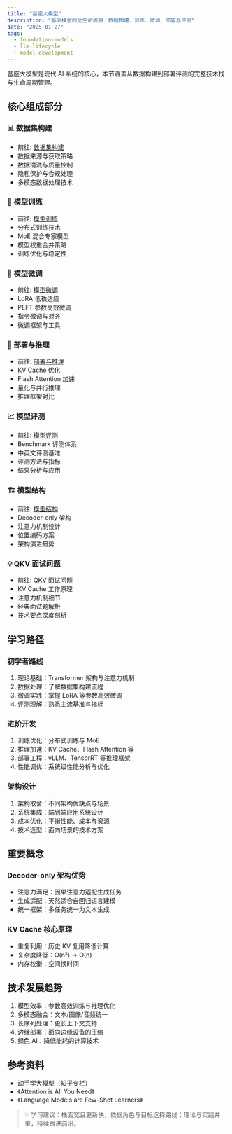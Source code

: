 ```yaml
---
title: "基座大模型"
description: "基础模型的全生命周期：数据构建、训练、微调、部署与评测"
date: "2025-01-27"
tags:
  - foundation-models
  - llm-lifecycle
  - model-development
---
```


基座大模型是现代 AI 系统的核心，本节涵盖从数据构建到部署评测的完整技术栈与生命周期管理。

## 核心组成部分

### 📊 数据集构建

- 前往: [数据集构建](./datasets/)
- 数据来源与获取策略
- 数据清洗与质量控制
- 隐私保护与合规处理
- 多模态数据处理技术

### 🔧 模型训练

- 前往: [模型训练](./training/)
- 分布式训练技术
- MoE 混合专家模型
- 模型权重合并策略
- 训练优化与稳定性

### 🎯 模型微调

- 前往: [模型微调](./finetune/)
- LoRA 低秩适应
- PEFT 参数高效微调
- 指令微调与对齐
- 微调框架与工具

### 🚀 部署与推理

- 前往: [部署与推理](./deploy-infer/)
- KV Cache 优化
- Flash Attention 加速
- 量化与并行推理
- 推理框架对比

### 📈 模型评测

- 前往: [模型评测](./evaluation/)
- Benchmark 评测体系
- 中英文评测基准
- 评测方法与指标
- 结果分析与应用

### 🏗️ 模型结构

- 前往: [模型结构](./architectures/)
- Decoder-only 架构
- 注意力机制设计
- 位置编码方案
- 架构演进趋势

### 💡 QKV 面试问题

- 前往: [QKV 面试问题](./qkv-interview/)
- KV Cache 工作原理
- 注意力机制细节
- 经典面试题解析
- 技术要点深度剖析

## 学习路径

### 初学者路线

1. 理论基础：Transformer 架构与注意力机制
2. 数据处理：了解数据集构建流程
3. 微调实践：掌握 LoRA 等参数高效微调
4. 评测理解：熟悉主流基准与指标

### 进阶开发

1. 训练优化：分布式训练与 MoE
2. 推理加速：KV Cache、Flash Attention 等
3. 部署工程：vLLM、TensorRT 等推理框架
4. 性能调优：系统级性能分析与优化

### 架构设计

1. 架构取舍：不同架构优缺点与场景
2. 系统集成：端到端应用系统设计
3. 成本优化：平衡性能、成本与资源
4. 技术选型：面向场景的技术方案

## 重要概念

### Decoder-only 架构优势

- 注意力满足：因果注意力适配生成任务
- 生成适配：天然适合自回归语言建模
- 统一框架：多任务统一为文本生成

### KV Cache 核心原理

- 重复利用：历史 KV 复用降低计算
- 复杂度降低：O(n²) → O(n)
- 内存权衡：空间换时间

## 技术发展趋势

1. 模型效率：参数高效训练与推理优化
2. 多模态融合：文本/图像/音频统一
3. 长序列处理：更长上下文支持
4. 边缘部署：面向边缘设备的压缩
5. 绿色 AI：降低能耗的计算技术

## 参考资料

- 动手学大模型（知乎专栏）
- 《Attention is All You Need》
- 《Language Models are Few-Shot Learners》

> 💡 学习建议：栈面宽且更新快，依据角色与目标选择路线；理论与实践并重，持续跟进前沿。
